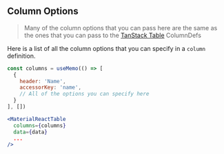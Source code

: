 
<Head>
  <title>Material React Table Docs - Column Options</title>
</Head>

## Column Options

> Many of the column options that you can pass here are the same as the ones that you can pass to the [TanStack Table](https://tanstack.com/table/v8/docs/guide/04-column-defs) ColumnDefs

Here is a list of all the column options that you can specify in a `column` definition.

```jsx
const columns = useMemo(() => [
  {
    header: 'Name',
    accessorKey: 'name',
    // All of the options you can specify here
  }
], [])

<MaterialReactTable
  columns={columns}
  data={data}
  ...
/>
```

<ColumnOptionsTable />

<SourceCode />
